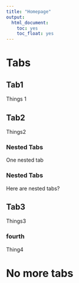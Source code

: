 ```yaml
---
title: "Homepage"
output:
  html_document:
    toc: yes
    toc_float: yes
---
```


# Tabs {.tabset}

## Tab1

Things 1

## Tab2 {.tabset}

Things2

### Nested Tabs

One nested tab 

### Nested Tabs

Here are nested tabs?


## Tab3

Things3

### fourth
 Thing4
 
# {.unlisted .unnumbered .toc-ignore}
 
# No more tabs